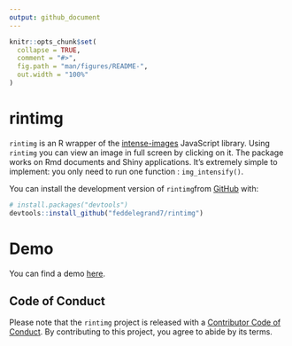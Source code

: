 ```yaml
---
output: github_document
---
```


<!-- README.md is generated from README.Rmd. Please edit that file -->

```r
knitr::opts_chunk$set(
  collapse = TRUE,
  comment = "#>",
  fig.path = "man/figures/README-",
  out.width = "100%"
)
```

# rintimg

<!-- badges: start -->
<!-- badges: end -->


`rintimg` is an R wrapper of the [intense-images](https://github.com/tholman/intense-images) JavaScript library. Using `rintimg` you can view an image in full screen by clicking on it. The package works on Rmd documents and Shiny applications. It's extremely simple to implement: you only need to run one function : `img_intensify()`. 


You can install the development version of `rintimg`from [GitHub](https://github.com/) with:


```r

# install.packages("devtools")
devtools::install_github("feddelegrand7/rintimg")


```


# Demo

You can find a demo [here](https://ihaddadenfodil.com/post/introducing-the-rintimg-package-click-on-an-image-and-see-it-on-full-screen/).


## Code of Conduct

Please note that the `rintimg` project is released with a [Contributor Code of Conduct](https://contributor-covenant.org/version/2/0/CODE_OF_CONDUCT.html). By contributing to this project, you agree to abide by its terms.
